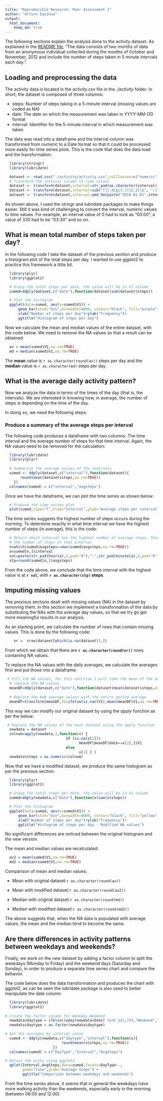 ```yaml
---
title: "Reproducible Research: Peer Assessment 1"
author: "Arturo Equihua"
output: 
  html_document:
    keep_md: true
---
```

The following sections explain the analysis done to the activity dataset. As explained in the [README file](https://github.com/aequihua/RepData_PeerAssessment1/blob/master/README.md), "The data consists of two months of data from an anonymous individual collected during the months of October and November, 2012 and include the number of steps taken in 5 minute intervals each day.". 

## Loading and preprocessing the data
The activity data is located in the *activity.csv* file in the *./activity* folder. In short, the dataset is composed of three columns:

- steps: Number of steps taking in a 5-minute interval (missing values are coded as NA)
- date: The date on which the measurement was taken in YYYY-MM-DD format
- interval: Identifier for the 5-minute interval in which measurement was taken

The data was read into a dataframe and the interval column was transformed from numeric to a Date format so that it could be processed more easily for time series plots. This is the code that does the data load and the transformation:


```r
  library(stringr)
  library(lubridate)

  dataset <- read.csv("./activity/activity.csv",colClasses=c("numeric","Date","numeric"))
  # Transform the interval column to time values
  dataset <- transform(dataset,interval=str_pad(as.character(interval),4,pad="0"))
  dataset <- transform(dataset,interval=sub("([[:digit:]]{2,2})$", ":\\1", interval))
  dataset <- transform(dataset,interval=ymd_hm(paste("2010-01-01",interval)))
```

As shown above, I used the _stringr_ and _lubridate_ packages to make things easier. Still it was kind of challenging to convert the interval, numeric values to time values. For example, an interval value of 0 had to look as "00:00", a value of 330 had to be "03:30" and so on. 

## What is mean total number of steps taken per day?
In the following code I take the dataset of the previous section and produce a histogram plot of the total steps per day. I wanted to use ggplot2 to practice this framework a little bit.

```r
  library(plyr)
  library(ggplot2)

  # Group the total steps per date, the value will be in V1 column
  sumed=ddply(dataset,c("date"),function(dataset)sum(dataset$steps))

  # Plot the histogram
  ggplot(data=sumed, aes(x=sumed$V1)) + 
      geom_bar(stat="bin",binwidth=4000, colour="black", fill="purple")+
      xlab("Number of steps per day")+ylab("Frequency")+
      ggtitle("Histogram of steps per day")

```

Now we calculate the mean and median values of the entire dataset, with the code below. We need to remove the NA values so that a result can be obtained:

```r
  av = mean(sumed$V1,na.rm=TRUE)
  md = median(sumed$V1,na.rm=TRUE)
```

The **mean** value is `r as.character(round(av))` steps per day and the **median** value is `r as.character(md)` steps per day.


## What is the average daily activity pattern?
Now we analyze the data in terms of the times of the day (that is, the intervals). We are interested in knowing how, in average, the number of steps is depending on the time of the day. 

In doing so, we need the following steps:

### Produce a summary of the average steps per interval
The following code produces a dataframe with two columns: The time interval and the average number of steps for that time interval. Again, the NA values need to be removed for the calculation:

```r
  library(lubridate)
  library(plyr)
  
  # Summarize the average values of the intervals
  sumed <- ddply(dataset,c("interval"),function(dataset){
       round(mean(dataset$steps,na.rm=TRUE))
    })
  colnames(sumed) = c("interval","avgsteps")
```

Once we have the dataframe, we can plot the time series as shown below:

```r
  # Produce the time series plot
  plot(sumed,type="l",xlab="Interval",ylab="Average steps per interval",main="Time Series Steps",col="blue")
```

The time series suggests the highest number of steps occurs during the morning. To determine exactly in what time interval we have the highest number of steps (in average), this is the code:

```r
  # Return which interval has the highest number of average steps, formatted as HH:MM, and include
  # the number of steps in that interval
  n=which(sumed$avgsteps==max(sumed$avgsteps,na.rm=TRUE))
  a=sumed[n,]$interval
  val=paste(str_pad(hour(a),2,pad="0"),":",str_pad(minute(a),2,pad="0"),sep="")
  stp=round(sumed[n,]$avgsteps)
```

From the code above, we conclude that the time interval with the highest value is at **`r val`**, with **`r as.character(stp)` steps**. 

## Imputing missing values
The previous sections dealt with missing values (NA) in the dataset by removing them. In this section we implement a transformation of the data by substituting the NAs with the average day values, so that we try go get more meaningful results in our analysis. 

As an starting point, we calculate the number of rows that contain missing values. This is done by the following code:

```r
    nr =  nrow(dataset[which(is.na(dataset)),])
```

From which we obtain that there are **`r as.character(round(nr))`** rows containing NA values.

To replace the NA values with the daily averages, we calculate the averages first and put those into a dataframe:

```r
 # Fill the NA values, for this exercise I will take the mean of the day to
  # replace the NA values
  meanDF=ddply(dataset,c("date"),function(dataset)mean(dataset$steps,na.rm=TRUE))
  
  # Replace the NaN average values with the entire period average
  meanDF=transform(meanDF,V1=ifelse(is.nan(V1),mean(meanDF$V1,na.rm=TRUE),V1))
```

This way we can modify our original dataset by using the _apply_ function as per the below:

```r
 # Replace the NA values of the main dataset using the apply function
  newdata = dataset
  colnum=apply(newdata,1,function(x) { 
                            if (is.na(x[1])) 
                                  meanDF[meanDF$date==x[2],]$V1 
                            else 
                                  x[1] } )
  newdata$steps = as.numeric(colnum)
```

Now that we have a modified dataset, we produce the same histogram as per the previous section:

```r
  library(plyr)
  library(ggplot2)

  # Group the total steps per date, the value will be in V1 column
  sumed=ddply(newdata,c("date"),function(x)sum(x$steps))

  # Plot the histogram
  ggplot(data=sumed, aes(x=sumed$V1)) + 
      geom_bar(stat="bin",binwidth=4000, colour="black", fill="yellow")+
      xlab("Number of steps per day")+ylab("Frequency")+
      ggtitle("Histogram of steps per day - Modified NA values")

```

No significant differences are noticed between the original histogram and the new version.

The mean and median values are recalculated:

```r
  av2 = mean(sumed$V1,na.rm=TRUE)
  md2 = median(sumed$V1,na.rm=TRUE)
```

Comparison of mean and median values:

  - Mean with original dataset:`r as.character(round(av))`
  - Mean with modified dataset:`r as.character(round(av2))`

  - Median with original dataset:`r as.character(round(md))`
  - Median with modified dataset:`r as.character(round(md2))`

The above suggests that, when the NA data is populated with average values, the mean and the median tend to become the same.

## Are there differences in activity patterns between weekdays and weekends?
Finally, we work on the _new_ dataset by adding a factor column to split the weekdays (Monday to Friday) and the weekend days (Saturday and Sunday), in order to produce a separate time series chart and compare the behavior. 

The code below does the data transformation and produces the chart with ggplot2, as can be seen the lubridate package is also used to better manipulate the date column:


```r
  library(lubridate)
  library(ggplot2)
  
# Create the factor column for Weekday-Weekend
  newdata$daytype = ifelse((wday(newdata$date) %in% c(1,7)),"Weekend","Weekday")
  newdata$daytype = as.factor(newdata$daytype)

# Get the averages by interval value
  sumed <- ddply(newdata,c("daytype","interval"),function(x){
                          round(mean(x$steps,na.rm=TRUE))
                      })
  colnames(sumed) = c("DayType","Interval","AvgSteps")

# Obtain the plots using ggplot2
  qplot(Interval,AvgSteps,data=sumed,facets=DayType~.,
        geom="line",ylab="Average Steps") +
        ggtitle("Comparison between weekdays and weekends")
```


From the time series above, it seems that in general the weekdays have more walking activity than the weekends, especially early in the morning (between 06:00 and 12:00).


